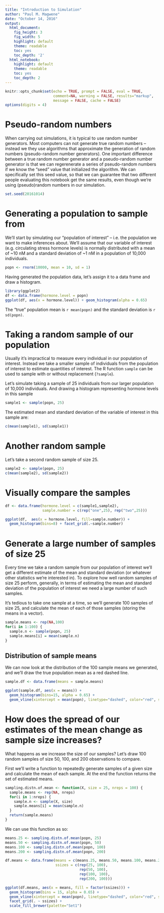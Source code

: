 ```yaml
---
title: "Introduction to Simulation"
author: "Paul M. Magwene"
date: "October 14, 2016"
output:
  html_document:
    fig_height: 3
    fig_width: 5
    highlight: default
    theme: readable
    toc: yes
    toc_depth: '2'
  html_notebook:
    highlight: default
    theme: readable
    toc: yes
    toc_depth: 2
---
```

  
```r
knitr::opts_chunk$set(echo = TRUE, prompt = FALSE, eval = TRUE, 
                      comment=NA, warning = FALSE, results="markup",
                      message = FALSE, cache = FALSE)
options(digits = 4)
```


# Pseudo-random numbers

When carrying out simulations, it is typical to use random number generators. Most computers can not generate true random numbers -- instead we they use algorithms that approximate the generation of random numbers (pseudo-random number generators). One important difference between a true random number generator and a pseudo-random number generator is that we can regerenerate a series of pseudo-random numbers if we know the "seed" value that initialized the algorithm. We can specifically set this seed value, so that we can guarantee that two different people evaluating this notebook get the same results, even though we're using (pseudo)random numbers in our simulation.

```r
set.seed(20161014)
```

# Generating a population to sample from

We'll start by simulating our "population of interest" -- i.e. the population we want to make inferences about. We'll assume that our variable of interest (e.g. circulating stress hormone levels) is normally distributed with a mean of ~10 nM and a standard deviation of ~1 nM in a population of 10,000 individuals.

```r
popn <- rnorm(10000, mean = 10, sd = 1)
```

Having generated the population data, let's assign it to a data frame and draw a histogram.

```r
library(ggplot2)
df <- data.frame(hormone.level = popn) 
ggplot(df, aes(x = hormone.level)) + geom_histogram(alpha = 0.65)
```

The "true" population mean is `r mean(popn)` and the standard deviation is `r sd(popn)`.

# Taking a random sample of our population

Usually it's impractical to measure every individual in our population of interest.  Instead we take a smaller sample of individuals from the population of interest to estimate quantities of interest. The R function `sample` can be used to sample with or without replacement (`?sample`).

Let's simulate taking a sample of 25 individuals from our larger population of 10,000 individuals. And drawing a histogram representing hormone levels in this sample

```r
sample1 <- sample(popn, 25)
```

The estimated mean and standard deviation of the variable of interest in this sample are:
```r
c(mean(sample1), sd(sample1))
```

# Another random sample

Let's take  a second random sample of size 25.

```r
sample2 <- sample(popn, 25)
c(mean(sample2), sd(sample2))
```

# Visually compare the samples

```r
df <- data.frame(hormone.level = c(sample1,sample2), 
                 sample.number = c(rep("one",25), rep("two",25)))

ggplot(df,  aes(x = hormone.level, fill=sample.number)) + 
  geom_histogram(bins=8) + facet_grid(.~sample.number)
```


# Generate a large number of samples of size 25
Every time we take a random sample from our population of interest we'll get a different estimate of the mean and standard deviation (or whatever other statistics we're interested in). To explore how well random samples of size 25 perform, generally, in terms of estimating the mean and standard deviation of the population of interest we need a large number of such samples.

It's tedious to take one sample at a time, so we'll generate 100 samples of size 25, and calculate the mean of each of those samples (storing the means in a vector).

```r
sample.means <- rep(NA,100)
for(i in 1:100) {
  sample.n <- sample(popn, 25)
  sample.means[i] = mean(sample.n)
}
```


## Distribution of sample means

We can now look at the distribution of the 100 sample means we generated, and we'll draw the true population mean as a red dashed line.

```r
sample.df <- data.frame(means = sample.means)

ggplot(sample.df, aes(x = means)) + 
  geom_histogram(bins=15, alpha = 0.65) + 
  geom_vline(xintercept = mean(popn), linetype="dashed", color="red", size=1)
```

# How does the spread of our estimates of the mean change as sample size increases?

What happens as we increase the size of our samples? Let's draw 100 random samples of size 50, 100, and 200 observations to compare.

First we'll write a function to repeatedly generate samples of a given size and calculate the mean of each sample.  At the end the function returns the set of estimated means.
```r
sampling.distn.of.mean <- function(X, size = 25, nreps = 100) {
  sample.means <- rep(NA, nreps)
  for(i in 1:nreps) {
    sample.n <- sample(X, size)
    sample.means[i] = mean(sample.n)  
  }
  return(sample.means)
}
```

We can use this function as so:

```r
means.25 <- sampling.distn.of.mean(popn, 25)
means.50 <- sampling.distn.of.mean(popn, 50)
means.100 <- sampling.distn.of.mean(popn, 100)
means.200 <- sampling.distn.of.mean(popn, 200)

df.means <- data.frame(means = c(means.25, means.50, means.100, means.200),
                       ssizes = c(rep(25, 100), 
                                  rep(50, 100), 
                                  rep(100, 100), 
                                  rep(200, 100)))

ggplot(df.means, aes(x = means, fill = factor(ssizes))) + 
  geom_histogram(bins = 15, alpha = 0.65) + 
  geom_vline(xintercept = mean(popn), linetype="dashed", color="red", size=1) +
  facet_grid(. ~ ssizes) + 
  scale_fill_brewer(palette="Set1")
```